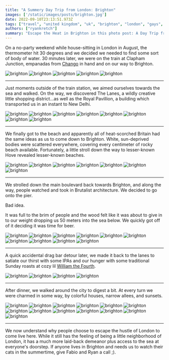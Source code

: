 ```yaml
---
title: "A Summery Day Trip from London: Brighton"
images: ['/static/images/posts/brighton.jpg']
date: 2022-09-10T23:13:51.973Z
tags: ["travel", "united kingdom", "uk", "brighton", "london", "gays", "beach", "europe"]
authors: ["ryankretch"]
summary: "Escape the Heat in Brighton in this photo post: A Day Trip from London with Beaches, Shopping & Culture. Discover The Lanes, Royal Pavillion, Hove Beach & More."
---
```

On a no-party weekend while house-sitting in London in August, the thermometer hit 30 degrees and we decided we needed to find some sort of body of water. 30 minutes later, we were on the train at Clapham Junction, empanadas from [Chango](https://chango.co.uk/) in hand and on our way to Brighton. 

![brighton](https://res.cloudinary.com/dofuzeof4/image/upload/q_60/v1662821408/Hedonicity/UK/Brighton/Brighton_1.jpg)
![brighton](https://res.cloudinary.com/dofuzeof4/image/upload/q_60/v1662821408/Hedonicity/UK/Brighton/Brighton_2.jpg)
![brighton](https://res.cloudinary.com/dofuzeof4/image/upload/q_60/v1662821408/Hedonicity/UK/Brighton/Brighton_3.jpg)
![brighton](https://res.cloudinary.com/dofuzeof4/image/upload/q_60/v1662821408/Hedonicity/UK/Brighton/Brighton_4.jpg)
![brighton](https://res.cloudinary.com/dofuzeof4/image/upload/q_60/v1662821408/Hedonicity/UK/Brighton/Brighton_5.jpg)

---
Just moments outside of the train station, we aimed ourselves towards the sea and walked. On the way, we discovered The Lanes, a wildly creative little shopping district...as well as the Royal Pavillion, a building which transported us in an instant to New Delhi.

![brighton](https://res.cloudinary.com/dofuzeof4/image/upload/q_60/v1662821408/Hedonicity/UK/Brighton/Brighton_6.jpg)
![brighton](https://res.cloudinary.com/dofuzeof4/image/upload/q_60/v1662821408/Hedonicity/UK/Brighton/Brighton_7.jpg)
![brighton](https://res.cloudinary.com/dofuzeof4/image/upload/q_60/v1662821408/Hedonicity/UK/Brighton/Brighton_8.jpg)
![brighton](https://res.cloudinary.com/dofuzeof4/image/upload/q_60/v1662821408/Hedonicity/UK/Brighton/Brighton_9.jpg)
![brighton](https://res.cloudinary.com/dofuzeof4/image/upload/q_60/v1662821408/Hedonicity/UK/Brighton/Brighton_10.jpg)
![brighton](https://res.cloudinary.com/dofuzeof4/image/upload/q_60/v1662821408/Hedonicity/UK/Brighton/Brighton_11.jpg)
![brighton](https://res.cloudinary.com/dofuzeof4/image/upload/q_60/v1662821408/Hedonicity/UK/Brighton/Brighton_12.jpg)
![brighton](https://res.cloudinary.com/dofuzeof4/image/upload/q_60/v1662821408/Hedonicity/UK/Brighton/Brighton_13.jpg)

---
We finally got to the beach and apparently all of heat-scorched Britain had the same ideas as us to come down to Brighton. White, sun-deprived bodies were scattered everywhere, covering every centimeter of rocky beach available. Fortunately, a little stroll down the way to lesser-known Hove revealed lesser-known beaches.

![brighton](https://res.cloudinary.com/dofuzeof4/image/upload/q_60/v1662821408/Hedonicity/UK/Brighton/Brighton_14.jpg)
![brighton](https://res.cloudinary.com/dofuzeof4/image/upload/q_60/v1662821408/Hedonicity/UK/Brighton/Brighton_15.jpg)
![brighton](https://res.cloudinary.com/dofuzeof4/image/upload/q_60/v1662821408/Hedonicity/UK/Brighton/Brighton_16.jpg)
![brighton](https://res.cloudinary.com/dofuzeof4/image/upload/q_60/v1662821408/Hedonicity/UK/Brighton/Brighton_17.jpg)
![brighton](https://res.cloudinary.com/dofuzeof4/image/upload/q_60/v1662821408/Hedonicity/UK/Brighton/Brighton_18.jpg)
![brighton](https://res.cloudinary.com/dofuzeof4/image/upload/q_60/v1662821408/Hedonicity/UK/Brighton/Brighton_19.jpg)
![brighton](https://res.cloudinary.com/dofuzeof4/image/upload/q_60/v1662821408/Hedonicity/UK/Brighton/Brighton_20.jpg)

---
We strolled down the main boulevard back towards Brighton, and along the way, people watched and took in Brutalist architecture. We decided to go onto the pier. 

Bad idea. 

It was full to the brim of people and the wood felt like it was about to give in to our weight dropping us 50 meters into the sea below. We quickly got off of it deciding it was time for beer. 

![brighton](https://res.cloudinary.com/dofuzeof4/image/upload/q_60/v1662821408/Hedonicity/UK/Brighton/Brighton_21.jpg)
![brighton](https://res.cloudinary.com/dofuzeof4/image/upload/q_60/v1662821408/Hedonicity/UK/Brighton/Brighton_22.jpg)
![brighton](https://res.cloudinary.com/dofuzeof4/image/upload/q_60/v1662821408/Hedonicity/UK/Brighton/Brighton_23.jpg)
![brighton](https://res.cloudinary.com/dofuzeof4/image/upload/q_60/v1662821408/Hedonicity/UK/Brighton/Brighton_24.jpg)
![brighton](https://res.cloudinary.com/dofuzeof4/image/upload/q_60/v1662821408/Hedonicity/UK/Brighton/Brighton_25.jpg)
![brighton](https://res.cloudinary.com/dofuzeof4/image/upload/q_60/v1662821408/Hedonicity/UK/Brighton/Brighton_26.jpg)
![brighton](https://res.cloudinary.com/dofuzeof4/image/upload/q_60/v1662821408/Hedonicity/UK/Brighton/Brighton_27.jpg)
![brighton](https://res.cloudinary.com/dofuzeof4/image/upload/q_60/v1662821408/Hedonicity/UK/Brighton/Brighton_28.jpg)
![brighton](https://res.cloudinary.com/dofuzeof4/image/upload/q_60/v1662821408/Hedonicity/UK/Brighton/Brighton_29.jpg)
![brighton](https://res.cloudinary.com/dofuzeof4/image/upload/q_60/v1662821408/Hedonicity/UK/Brighton/Brighton_30.jpg)

---
A quick accidental drag bar detour later, we made it back to the lanes to satiate our thirst with some IPAs and our hunger with some traditional Sunday roasts at cozy lil [William the Fourth](https://williamthefourth.pub/). 

![brighton](https://res.cloudinary.com/dofuzeof4/image/upload/q_60/v1662821408/Hedonicity/UK/Brighton/Brighton_31.jpg)
![brighton](https://res.cloudinary.com/dofuzeof4/image/upload/q_60/v1662821408/Hedonicity/UK/Brighton/Brighton_32.jpg)
![brighton](https://res.cloudinary.com/dofuzeof4/image/upload/q_60/v1662821408/Hedonicity/UK/Brighton/Brighton_33.jpg)
![brighton](https://res.cloudinary.com/dofuzeof4/image/upload/q_60/v1662821408/Hedonicity/UK/Brighton/Brighton_34.jpg)

---
After dinner, we walked around the city to digest a bit. At every turn we were charmed in some way, by colorful houses, narrow allees, and sunsets.

![brighton](https://res.cloudinary.com/dofuzeof4/image/upload/q_60/v1662821408/Hedonicity/UK/Brighton/Brighton_35.jpg)
![brighton](https://res.cloudinary.com/dofuzeof4/image/upload/q_60/v1662821408/Hedonicity/UK/Brighton/Brighton_36.jpg)
![brighton](https://res.cloudinary.com/dofuzeof4/image/upload/q_60/v1662821408/Hedonicity/UK/Brighton/Brighton_37.jpg)
![brighton](https://res.cloudinary.com/dofuzeof4/image/upload/q_60/v1662821408/Hedonicity/UK/Brighton/Brighton_38.jpg)
![brighton](https://res.cloudinary.com/dofuzeof4/image/upload/q_60/v1662821408/Hedonicity/UK/Brighton/Brighton_39.jpg)
![brighton](https://res.cloudinary.com/dofuzeof4/image/upload/q_60/v1662821408/Hedonicity/UK/Brighton/Brighton_40.jpg)
![brighton](https://res.cloudinary.com/dofuzeof4/image/upload/q_60/v1662821408/Hedonicity/UK/Brighton/Brighton_41.jpg)
![brighton](https://res.cloudinary.com/dofuzeof4/image/upload/q_60/v1662821408/Hedonicity/UK/Brighton/Brighton_42.jpg)
![brighton](https://res.cloudinary.com/dofuzeof4/image/upload/q_60/v1662821408/Hedonicity/UK/Brighton/Brighton_43.jpg)
![brighton](https://res.cloudinary.com/dofuzeof4/image/upload/q_60/v1662821408/Hedonicity/UK/Brighton/Brighton_44.jpg)
![brighton](https://res.cloudinary.com/dofuzeof4/image/upload/q_60/v1662821408/Hedonicity/UK/Brighton/Brighton_45.jpg)
![brighton](https://res.cloudinary.com/dofuzeof4/image/upload/q_60/v1662821408/Hedonicity/UK/Brighton/Brighton_46.jpg)
![brighton](https://res.cloudinary.com/dofuzeof4/image/upload/q_60/v1662821408/Hedonicity/UK/Brighton/Brighton_47.jpg)

---
We now understand why people choose to escape the hustle of London to come live here. While it still has the feeling of being a little neighborhood of London, it has a much more laid-back demeanor plus access to the sea at everyone's doorstep. If anyone lives in Brighton and needs us to watch their cats in the summertime, give Fabio and Ryan a call ;).